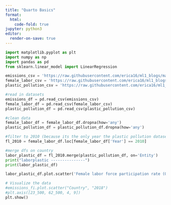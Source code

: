 ```yaml
---
title: "Quarto Basics"
format:
  html:
    code-fold: true
jupyter: python3
editor:
  render-on-save: true
---
```


```python
import matplotlib.pyplot as plt
import numpy as np
import pandas as pd
from sklearn.linear_model import LinearRegression

emissions_csv = 'https://raw.githubusercontent.com/erica16/ml1_blogs/main/data/historical_emissions.csv'
female_labor_csv = 'https://raw.githubusercontent.com/erica16/ml1_blogs/main/data/female-labor-force-participation-oecd.csv'
plastic_pollution_csv = 'https://raw.githubusercontent.com/erica16/ml1_blogs/main/data/plastic-pollution.csv'

#read in datasets
emissions_df = pd.read_csv(emissions_csv)
female_labor_df = pd.read_csv(female_labor_csv)
plastic_pollution_df = pd.read_csv(plastic_pollution_csv)

#clean data
female_labor_df = female_labor_df.dropna(how='any')
plastic_pollution_df = plastic_pollution_df.dropna(how='any')

#filter to 2010 (because its the only year the plastic pollution dataset has)
fl_2010 = female_labor_df.loc[female_labor_df['Year'] == 2010]

#merge dfs on country
labor_plastic_df = fl_2010.merge(plastic_pollution_df, on='Entity')
print("laborplastic ---------------")
print(labor_plastic_df)

labor_plastic_df.plot.scatter('Female labor force participation rate (OWID based on OECD 2017 and others)', 'Per capita plastic waste (kg/person/day)')

# Visualize the data
#emissions_fi.plot.scatter("Country", "2018")
#plt.axis([23_500, 62_500, 4, 9])
plt.show()
```